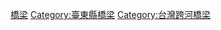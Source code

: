 {{Commons_category}}
{{Category_more|知本溪|橋}}

[[Category:知本溪水系|橋梁]]
[[Category:臺東縣橋梁|Category:臺東縣橋梁]]
[[Category:台灣跨河橋梁|Category:台灣跨河橋梁]]